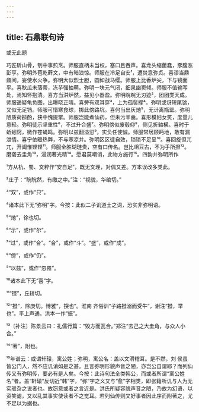```yaml
---
---
---
```

title: 石鼎联句诗
---



或无此题





巧匠斫山骨，刳中事煎烹。师服直柄未当权，塞口且吞声。喜龙头缩菌蠢，豕腹涨彭亨。弥明外苞乾藓文，中有暗浪惊。师服在冷足自安¹，遭焚意弥贞。喜谬当鼎鼐间，妄使水火争。弥明大似烈士胆，圆如战马缨。师服上比香炉尖，下与镜面平。喜秋瓜未落蒂，冻芋强抽萌。弥明一块元气闭，细泉幽窦倾。师服不值输写处，焉知怀抱清。喜方当洪炉然，益见小器盈。弥明睆睆无刃迹²，团团类天成。师服遥疑龟负图，出曝晓正晴。喜旁有双耳穿³，上为孤髻撑⁴。弥明或讶短尾铫，又似无足铛。师服可惜寒食球，掷此傍路坑。喜何当出灰灺⁵，无计离瓶罂。弥明陋质荷斟酌，狭中愧提擎。师服岂能煮仙药，但未污羊羹。喜形模妇女笑，度量儿意轻。弥明徒示坚重性⁶，不过升合盛⁷。弥明傍似废毂仰⁸，侧见折轴横。喜时于蚯蚓窍，微作苍蝇鸣。弥明以兹翻溢愆⁹，实负任使诚。师服常居顾眄地，敢有漏泄情。喜宁依暖热弊，不与寒凉并。弥明区区徒自效，琐琐不足呈¹⁰。喜回旋但兀兀，开阖惟铿铿¹¹。师服全胜瑚琏贵，空有口传名。岂比俎豆古，不为手所撜¹²。磨砻去圭角¹³，浸润著光精¹⁴。愿君莫嘲诮，此物方施行¹⁵。四韵并弥明所作

¹方从杭、蜀、文粹作“安自足”，既无文理，对偶又差。方本误改多类此。

²庄子：“睆睆然，有缴之中。”注：“视貌，华绾切。”

³“双”，或作“只”。

⁴诸本此下无“弥明”字。今按：此似二子讥道士之词，恐实非弥明语。

⁵“灺”，徐也切。

⁶“示”，或作“尔”。

⁷“过”，或作“合”。“合”，或作“斗”。“盛”，或作“成”。

⁸“傍”，或作“仍”。

⁹“以兹”，或作“忽罹”。

¹⁰诸本此下无“喜”字。

¹¹“铿”，丘耕切。

¹²“撜”，除庚切。博雅“，揬也”。淮南 齐俗训“子路撜溺而受牛”，谢注“撜，举也”。平上声通。洪本一作“振”。

¹³〔补注〕陈景云曰：礼儒行篇：“毁方而瓦合。”郑注“去己之大圭角，与众人小合。”

¹⁴“著”，附也。

¹⁵年谱云：或谓轩辕，寓公姓；弥明，寓公名：盖以文滑稽耳。是不然，刘 侯虽皆公门人，然不应讥诮如是之甚。且言弥明形貌声音之陋，亦岂公自谓耶？而列仙传又有弥明传，要必有是人矣。今按：此诗句法全类韩公，而或者所谓“寓公姓名”者。盖“轩辕”反切近“韩”字，“弥”字之义又与“愈”字相类，即张籍所讥与人为无实驳杂之说者也。故窃意或者之言近是。洪氏所疑容貌声音之陋，乃故为幻语，以资笑谑，又以乱其事实使读者不之觉耳。若列仙传则又好事者因此序而附著之，尤不足以为据也。